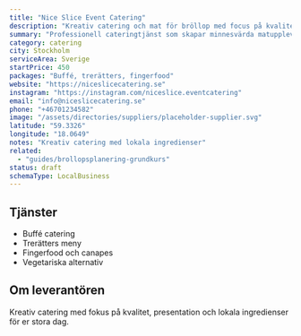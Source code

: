 ```yaml
---
title: "Nice Slice Event Catering"
description: "Kreativ catering och mat för bröllop med focus på kvalitet och presentation."
summary: "Professionell cateringtjänst som skapar minnesvärda matupplevelser för er stora dag med fokus på lokala ingredienser."
category: catering
city: Stockholm
serviceArea: Sverige
startPrice: 450
packages: "Buffé, trerätters, fingerfood"
website: "https://niceslicecatering.se"
instagram: "https://instagram.com/niceslice.eventcatering"
email: "info@niceslicecatering.se"
phone: "+46701234582"
image: "/assets/directories/suppliers/placeholder-supplier.svg"
latitude: "59.3326"
longitude: "18.0649"
notes: "Kreativ catering med lokala ingredienser"
related:
  - "guides/brollopsplanering-grundkurs"
status: draft
schemaType: LocalBusiness
---
```


## Tjänster

- Buffé catering
- Trerätters meny
- Fingerfood och canapes
- Vegetariska alternativ

## Om leverantören

Kreativ catering med fokus på kvalitet, presentation och lokala ingredienser för er stora dag.
